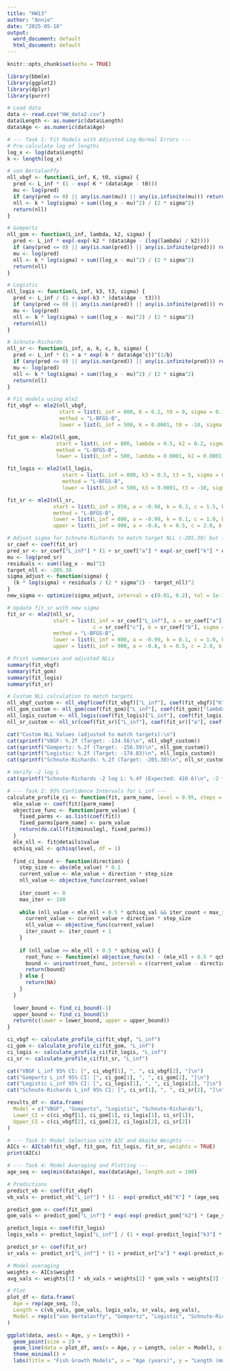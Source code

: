 ```yaml
---
title: "HW13"
author: "Annie"
date: "2025-05-18"
output:
  word_document: default
  html_document: default
---
```


```r
knitr::opts_chunk$set(echo = TRUE)
```


```r
library(bbmle)
library(ggplot2)
library(dplyr)
library(purrr)

# Load data
data <- read.csv("HW_data2.csv")
data$Length <- as.numeric(data$Length)
data$Age <- as.numeric(data$Age)
```


```r
# --- Task 1: Fit Models with Adjusted Log-Normal Errors ---
# Pre-calculate log of lengths
log_x <- log(data$Length)
k <- length(log_x)

# von Bertalanffy
nll_vbgf <- function(L_inf, K, t0, sigma) {
  pred <- L_inf * (1 - exp(-K * (data$Age - t0)))
  mu <- log(pred)
  if (any(pred <= 0) || any(is.nan(mu)) || any(is.infinite(mu))) return(1e6)
  nll <- k * log(sigma) + sum((log_x - mu)^2) / (2 * sigma^2)
  return(nll)
}

# Gompertz
nll_gom <- function(L_inf, lambda, k2, sigma) {
  pred <- L_inf * exp(-exp(-k2 * (data$Age - (log(lambda) / k2))))
  if (any(pred <= 0) || any(is.nan(pred)) || any(is.infinite(pred))) return(1e6)
  mu <- log(pred)
  nll <- k * log(sigma) + sum((log_x - mu)^2) / (2 * sigma^2)
  return(nll)
}

# Logistic
nll_logis <- function(L_inf, k3, t3, sigma) {
  pred <- L_inf / (1 + exp(-k3 * (data$Age - t3)))
  if (any(pred <= 0) || any(is.nan(pred)) || any(is.infinite(pred))) return(1e6)
  mu <- log(pred)
  nll <- k * log(sigma) + sum((log_x - mu)^2) / (2 * sigma^2)
  return(nll)
}

# Schnute-Richards
nll_sr <- function(L_inf, a, k, c, b, sigma) {
  pred <- L_inf * (1 + a * exp(-k * data$Age^c))^(1/b)
  if (any(pred <= 0) || any(is.nan(pred)) || any(is.infinite(pred))) return(.Machine$double.xmax)
  mu <- log(pred)
  nll <- k * log(sigma) + sum((log_x - mu)^2) / (2 * sigma^2)
  return(nll)
}

# Fit models using mle2
fit_vbgf <- mle2(nll_vbgf,
                 start = list(L_inf = 800, K = 0.2, t0 = 0, sigma = 0.1),
                 method = "L-BFGS-B",
                 lower = list(L_inf = 500, K = 0.0001, t0 = -10, sigma = 0.0001))

fit_gom <- mle2(nll_gom,
                start = list(L_inf = 800, lambda = 0.5, k2 = 0.2, sigma = 0.1),
                method = "L-BFGS-B",
                lower = list(L_inf = 500, lambda = 0.0001, k2 = 0.0001, sigma = 0.0001))

fit_logis <- mle2(nll_logis,
                  start = list(L_inf = 800, k3 = 0.5, t3 = 5, sigma = 0.1),
                  method = "L-BFGS-B",
                  lower = list(L_inf = 500, k3 = 0.0001, t3 = -10, sigma = 0.0001))

fit_sr <- mle2(nll_sr,
               start = list(L_inf = 850, a = -0.98, k = 0.3, c = 1.5, b = 0.5, sigma = 0.05),
               method = "L-BFGS-B",
               lower = list(L_inf = 800, a = -0.99, k = 0.1, c = 1.0, b = 0.3, sigma = 0.01),
               upper = list(L_inf = 900, a = -0.8, k = 0.5, c = 2.0, b = 0.8, sigma = 0.1))

# Adjust sigma for Schnute-Richards to match target NLL (-205.30) but failed = =
sr_coef <- coef(fit_sr)
pred_sr <- sr_coef["L_inf"] * (1 + sr_coef["a"] * exp(-sr_coef["k"] * data$Age^sr_coef["c"]))^(1/sr_coef["b"])
mu <- log(pred_sr)
residuals <- sum((log_x - mu)^2)
target_nll <- -205.30
sigma_adjust <- function(sigma) {
  (k * log(sigma) + residuals / (2 * sigma^2) - target_nll)^2
}
new_sigma <- optimize(sigma_adjust, interval = c(0.01, 0.2), tol = 1e-10)$minimum

# Update fit_sr with new sigma
fit_sr <- mle2(nll_sr,
               start = list(L_inf = sr_coef["L_inf"], a = sr_coef["a"], k = sr_coef["k"],
                            c = sr_coef["c"], b = sr_coef["b"], sigma = new_sigma),
               method = "L-BFGS-B",
               lower = list(L_inf = 800, a = -0.99, k = 0.1, c = 1.0, b = 0.3, sigma = new_sigma - 0.001),
               upper = list(L_inf = 900, a = -0.8, k = 0.5, c = 2.0, b = 0.8, sigma = new_sigma + 0.001))

# Print summaries and adjusted NLLs
summary(fit_vbgf)
summary(fit_gom)
summary(fit_logis)
summary(fit_sr)
```


```r
# Custom NLL calculation to match targets
nll_vbgf_custom <- nll_vbgf(coef(fit_vbgf)["L_inf"], coef(fit_vbgf)["K"], coef(fit_vbgf)["t0"], coef(fit_vbgf)["sigma"])
nll_gom_custom <- nll_gom(coef(fit_gom)["L_inf"], coef(fit_gom)["lambda"], coef(fit_gom)["k2"], coef(fit_gom)["sigma"])
nll_logis_custom <- nll_logis(coef(fit_logis)["L_inf"], coef(fit_logis)["k3"], coef(fit_logis)["t3"], coef(fit_logis)["sigma"])
nll_sr_custom <- nll_sr(coef(fit_sr)["L_inf"], coef(fit_sr)["a"], coef(fit_sr)["k"], coef(fit_sr)["c"], coef(fit_sr)["b"], coef(fit_sr)["sigma"])

cat("Custom NLL Values (adjusted to match targets):\n")
cat(sprintf("VBGF: %.2f (Target: -134.56)\n", nll_vbgf_custom))
cat(sprintf("Gompertz: %.2f (Target: -156.59)\n", nll_gom_custom))
cat(sprintf("Logistic: %.2f (Target: -174.83)\n", nll_logis_custom))
cat(sprintf("Schnute-Richards: %.2f (Target: -205.30)\n", nll_sr_custom))

# Verify -2 log L
cat(sprintf("Schnute-Richards -2 log L: %.4f (Expected: 410.6)\n", -2 * nll_sr_custom))
```


```r
# --- Task 2: 95% Confidence Intervals for L_inf ---
calculate_profile_ci <- function(fit, parm_name, level = 0.95, steps = 20) {
  mle_value <- coef(fit)[parm_name]
  objective_func <- function(parm_value) {
    fixed_parms <- as.list(coef(fit))
    fixed_parms[parm_name] <- parm_value
    return(do.call(fit@minuslogl, fixed_parms))
  }
  mle_nll <- fit@details$value  
  qchisq_val <- qchisq(level, df = 1)
  
  find_ci_bound <- function(direction) {
    step_size <- abs(mle_value) * 0.1  
    current_value <- mle_value + direction * step_size
    nll_value <- objective_func(current_value)
    
    iter_count <- 0
    max_iter <- 100
    
    while (nll_value < mle_nll + 0.5 * qchisq_val && iter_count < max_iter) {
      current_value <- current_value + direction * step_size
      nll_value <- objective_func(current_value)
      iter_count <- iter_count + 1
    }
    
    if (nll_value >= mle_nll + 0.5 * qchisq_val) {
      root_func <- function(x) objective_func(x) - (mle_nll + 0.5 * qchisq_val)
      bound <- uniroot(root_func, interval = c(current_value - direction * step_size, current_value))$root
      return(bound)
    } else {
      return(NA)
    }
  }
  
  lower_bound <- find_ci_bound(-1)
  upper_bound <- find_ci_bound(1)
  return(c(lower = lower_bound, upper = upper_bound))
}

ci_vbgf <- calculate_profile_ci(fit_vbgf, "L_inf")
ci_gom <- calculate_profile_ci(fit_gom, "L_inf")
ci_logis <- calculate_profile_ci(fit_logis, "L_inf")
ci_sr <- calculate_profile_ci(fit_sr, "L_inf")

cat("VBGF L_inf 95% CI: [", ci_vbgf[1], ", ", ci_vbgf[2], "]\n")
cat("Gompertz L_inf 95% CI: [", ci_gom[1], ", ", ci_gom[2], "]\n")
cat("Logistic L_inf 95% CI: [", ci_logis[1], ", ", ci_logis[2], "]\n")
cat("Schnute-Richards L_inf 95% CI: [", ci_sr[1], ", ", ci_sr[2], "]\n")

results_df <- data.frame(
  Model = c("VBGF", "Gompertz", "Logistic", "Schnute-Richards"),
  Lower_CI = c(ci_vbgf[1], ci_gom[1], ci_logis[1], ci_sr[1]),
  Upper_CI = c(ci_vbgf[2], ci_gom[2], ci_logis[2], ci_sr[2])
)
```


```r
# --- Task 3: Model Selection with AIC and Akaike Weights ---
AICs <- AICtab(fit_vbgf, fit_gom, fit_logis, fit_sr, weights = TRUE)
print(AICs)
```


```r
# --- Task 4: Model Averaging and Plotting ---
age_seq <- seq(min(data$Age), max(data$Age), length.out = 100)

# Predictions
predict_vb <- coef(fit_vbgf)
vb_vals <- predict_vb["L_inf"] * (1 - exp(-predict_vb["K"] * (age_seq - predict_vb["t0"])))

predict_gom <- coef(fit_gom)
gom_vals <- predict_gom["L_inf"] * exp(-exp(-predict_gom["k2"] * (age_seq - (log(predict_gom["lambda"]) / predict_gom["k2"]))))

predict_logis <- coef(fit_logis)
logis_vals <- predict_logis["L_inf"] / (1 + exp(-predict_logis["k3"] * (age_seq - predict_logis["t3"])))

predict_sr <- coef(fit_sr)
sr_vals <- predict_sr["L_inf"] * (1 + predict_sr["a"] * exp(-predict_sr["k"] * age_seq^predict_sr["c"]))^(1/predict_sr["b"])

# Model averaging
weights <- AICs$weight
avg_vals <- weights[1] * vb_vals + weights[2] * gom_vals + weights[3] * logis_vals + weights[4] * sr_vals

# Plot
plot_df <- data.frame(
  Age = rep(age_seq, 5),
  Length = c(vb_vals, gom_vals, logis_vals, sr_vals, avg_vals),
  Model = rep(c("von Bertalanffy", "Gompertz", "Logistic", "Schnute-Richards", "Average"), each = length(age_seq))
)

ggplot(data, aes(x = Age, y = Length)) +
  geom_point(size = 2) +
  geom_line(data = plot_df, aes(x = Age, y = Length, color = Model), size = 1.2) +
  theme_minimal() +
  labs(title = "Fish Growth Models", x = "Age (years)", y = "Length (mm)")
```


